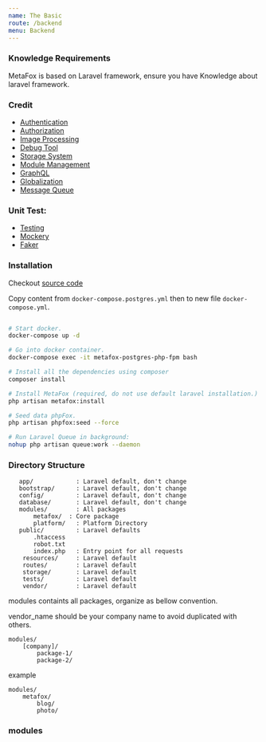 ```yaml
---
name: The Basic
route: /backend
menu: Backend
---
```


### Knowledge Requirements

MetaFox is based on Laravel framework, ensure you have Knowledge about laravel framework.

### Credit

- [Authentication](https://laravel.com/docs/8.x/passport)
- [Authorization](https://github.com/spatie/laravel-permission)
- [Image Processing](http://image.intervention.io/)
- [Debug Tool](https://github.com/laravel/tinker)
- [Storage System](https://github.com/thephpleague/flysystem)
- [Module Management](https://github.com/nWidart/laravel-modules)
- [GraphQL](https://github.com/rebing/graphql-laravel)
- [Globalization](https://github.com/spatie/laravel-translatable)
- [Message Queue](http://vladimir-yuldashev/laravel-queue-rabbitmq)

### Unit Test:

- [Testing](https://laravel.com/docs/8.x/testing)
- [Mockery](https://github.com/mockery/mockery)
- [Faker](https://fakerphp.github.io/)

### Installation

Checkout [source code](https://github.com/metafoxapp/metafox-platform)

Copy content from `docker-compose.postgres.yml` then to new file `docker-compose.yml`.

```bash

# Start docker.
docker-compose up -d

# Go into docker container.
docker-compose exec -it metafox-postgres-php-fpm bash

# Install all the dependencies using composer
composer install

# Install MetaFox (required, do not use default laravel installation.)
php artisan metafox:install

# Seed data phpFox.
php artisan phpfox:seed --force

# Run Laravel Queue in background:
nohup php artisan queue:work --daemon
```

### Directory Structure

```text
   app/            : Laravel default, don't change
   bootstrap/      : Laravel default, don't change
   config/         : Laravel default, don't change
   database/       : Laravel default, don't change
   modules/        : All packages
       metafox/  : Core package
       platform/   : Platform Directory
   public/         : Laravel defaults
       .htaccess
       robot.txt
       index.php   : Entry point for all requests
    resources/     : Laravel default
    routes/        : Laravel default
    storage/       : Laravel default
    tests/         : Laravel default
    vendor/        : Laravel default
```

modules containts all packages, organize as bellow convention.

vendor_name should be your company name to avoid duplicated with others.

```text
modules/
    [company]/
        package-1/
        package-2/
```

example

```text
modules/
    metafox/
        blog/
        photo/
```

### modules
